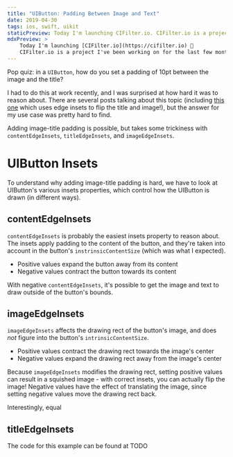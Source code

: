 ```yaml
---
title: "UIButton: Padding Between Image and Text"
date: 2019-04-30
tags: ios, swift, uikit
staticPreview: Today I'm launching CIFilter.io. CIFilter.io is a project I've been working on for the last few months, and today it's open source. It has two parts...
mdxPreview: >
    Today I'm launching [CIFilter.io](https://cifilter.io) 🎉
    CIFilter.io is a project I've been working on for the last few months, and today it's [open source](https://github.com/noahsark769/cifilter.io/). It has two parts...
---
```


Pop quiz: in a `UIButton`, how do you set a padding of 10pt between the image and the title?

<CaptionedImage max={200} filename="uibutton-padding-1.png" alt="Image showing 10pt padding between title and image of a UIButton" caption="If you're looking for a code snippet, skip to the bottom :)" />

I had to do this at work recently, and I was surprised at how hard it was to reason about. There are several posts talking about this topic (including [this one](https://medium.com/short-swift-stories/using-uiedgeinsets-to-layout-a-uibutton-44ba04dd085c) which uses edge insets to flip the title and image!), but the answer for my use case was pretty hard to find.

Adding image-title padding is possible, but takes some trickiness with `contentEdgeInsets`, `titleEdgeInsets`, and `imageEdgeInsets`.

# UIButton Insets
To understand why adding image-title padding is hard, we have to look at UIButton's various insets properties, which control how the UIButton is drawn (in different ways).

## contentEdgeInsets
`contentEdgeInsets` is probably the easiest insets property to reason about. The insets apply padding to the content of the button, and they're taken into account in the button's `instrinsicContentSize` (which was what I expected).

- Positive values expand the button away from its content
- Negative values contract the button towards its content

With negative `contentEdgeInsets`, it's possible to get the image and text to draw outside of the button's bounds.

<FlowGrid columns={2}>
    <CaptionedImage max={300} filename="content-top.gif" alt="contentEdgeInsets top" caption="Top" />
    <CaptionedImage max={300} filename="content-left.gif" alt="contentEdgeInsets left" caption="Left" />
    <CaptionedImage max={300} filename="content-bottom.gif" alt="contentEdgeInsets bottom" caption="Bottom" />
    <CaptionedImage max={300} filename="content-right.gif" alt="contentEdgeInsets right" caption="Right" />
</FlowGrid>

## imageEdgeInsets
`imageEdgeInsets` affects the drawing rect of the button's image, and does *not* figure into the button's `intrinsicContentSize`.

- Positive values contract the drawing rect towards the image's center
- Negative values expand the drawing rect away from the image's center

Because `imageEdgeInsets` modifies the drawing rect, setting positive values can result in a squished image - with correct insets, you can actually flip the image! Negative values have the effect of translating the image, since setting negative values move the drawing rect back.

<FlowGrid columns={2}>
    <CaptionedImage max={300} filename="image-top.gif" alt="imageEdgeInsets top" caption="Top" />
    <CaptionedImage max={300} filename="image-left.gif" alt="imageEdgeInsets left" caption="Left" />
    <CaptionedImage max={300} filename="image-bottom.gif" alt="imageEdgeInsets bottom" caption="Bottom" />
    <CaptionedImage max={300} filename="image-right.gif" alt="imageEdgeInsets right" caption="Right" />
</FlowGrid>

Interestingly, equal

## titleEdgeInsets

<FlowGrid columns={2}>
    <CaptionedImage max={300} filename="title-top.gif" alt="titleEdgeInsets top" caption="Top" />
    <CaptionedImage max={300} filename="title-left.gif" alt="titleEdgeInsets left" caption="Left" />
    <CaptionedImage max={300} filename="title-bottom.gif" alt="titleEdgeInsets bottom" caption="Bottom" />
    <CaptionedImage max={300} filename="title-right.gif" alt="titleEdgeInsets right" caption="Right" />
</FlowGrid>

The code for this example can be found at TODO